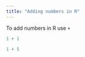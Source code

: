```yaml
---
title: "Adding numbers in R"
---
```


To add numbers in R use `+`

```r
1 + 1
```

```r
1 + 5
```

